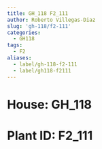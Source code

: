 ```yaml
---
title: GH_118 F2_111
author: Roberto Villegas-Diaz
slug: 'gh-118/f2-111'
categories:
  - GH118
tags:
  - F2
aliases:
  - label/gh-118-f2-111
  - label/gh118-f2111
---
```


# **House**: GH_118
# **Plant ID**: F2_111
